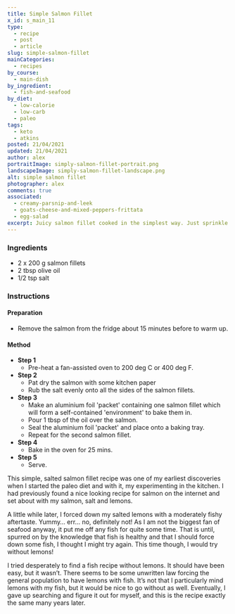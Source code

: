 ```yaml
---
title: Simple Salmon Fillet
x_id: s_main_11
type:
  - recipe
  - post
  - article
slug: simple-salmon-fillet
mainCategories: 
  - recipes
by_course:
  - main-dish
by_ingredient:
  - fish-and-seafood
by_diet:
  - low-calorie
  - low-carb
  - paleo
tags:
  - keto
  - atkins
posted: 21/04/2021
updated: 21/04/2021
author: alex
portraitImage: simply-salmon-fillet-portrait.png
landscapeImage: simply-salmon-fillet-landscape.png
alt: simple salmon fillet
photographer: alex
comments: true
associated: 
  - creamy-parsnip-and-leek
  - goats-cheese-and-mixed-peppers-frittata
  - egg-salad
excerpt: Juicy salmon fillet cooked in the simplest way. Just sprinkle with salt, dash with olive oil and wrap in aluminium foil. A recipe so healthy it works for every diet.
---
```


<Ingredients>

 ### Ingredients
    
  - 2 x 200 g salmon fillets
  - 2 tbsp olive oil
  - 1/2 tsp salt

</Ingredients>

<Instructions>

### Instructions

#### Preparation

  - Remove the salmon from the fridge about 15 minutes before to warm up.

#### Method

  - **Step 1**
    - Pre-heat a fan-assisted oven to 200 deg C or 400 deg F.
  - **Step 2**
    - Pat dry the salmon with some kitchen paper
    - Rub the salt evenly onto all the sides of the salmon fillets.
  - **Step 3**
    - Make an aluminium foil 'packet' containing one salmon fillet which will form a self-contained 'environment' to bake them in.
    - Pour 1 tbsp of the oil over the salmon.
    - Seal the aluminium foil 'packet' and place onto a baking tray.
    - Repeat for the second  salmon fillet.
  - **Step 4**
    - Bake in the oven for 25 mins.
  - **Step 5**
    - Serve.

</Instructions>

<RecipeBody>

This simple, salted salmon fillet recipe was one of my earliest discoveries when I started the paleo diet and with it, my experimenting in the kitchen. I had previously found a nice looking recipe for salmon on the internet and set about with my salmon, salt and lemons.

A little while later, I forced down my salted lemons with a moderately fishy aftertaste.  Yummy… err… no, definitely not! As I am not the biggest fan of seafood anyway, it put me off any fish for quite some time. That is until, spurred on by the knowledge that fish is healthy and that I should force down some fish, I thought I might try again. This time though, I would try without lemons! 

I tried desperately to find a fish recipe without lemons. It should have been easy, but it wasn’t. There seems to be some unwritten law forcing the general population to have lemons with fish. It’s not that I particularly mind lemons with my fish, but it would be nice to go without as well. Eventually, I gave up searching and figure it out for myself, and this is the recipe exactly the same many years later.

</RecipeBody>


